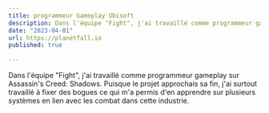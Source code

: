 ```yaml
---
title: programmeur Gameplay Ubisoft
description: Dans l'équipe "Fight", j'ai travaillé comme programmeur gameplay sur Assassin's Creed: Shadows. Puisque le projet approchais sa fin, j'ai surtout travaillé à fixer des bogues ce qui m'a permis d'en apprendre sur plusieurs systèmes en lien avec les combat dans cette industrie.
date: "2023-04-01"
url: https://planetfall.io
published: true
  
---
```



Dans l'équipe "Fight", j'ai travaillé comme programmeur gameplay sur Assassin's Creed: Shadows. Puisque le projet approchais sa fin, j'ai surtout travaillé à fixer des bogues ce qui m'a permis d'en apprendre sur plusieurs systèmes en lien avec les combat dans cette industrie.